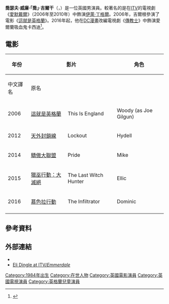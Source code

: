 {{noteTA
|G1=Show
|G2=Movie
|G3=TV
}}
{{Infobox entertainer
| type          = 男演員
| name          = 喬·吉爾干
| foreignname   = Joe Gilgun
| image         = Joe Gilgun by Gage Skidmore.jpg
| caption       = 庫柏於2016年舉辦的[[聖地亞哥國際動漫展|聖地亞哥國際動漫展]]上
| birth_name    = 喬瑟夫·威廉·吉爾干<br>（Joseph William Gilgun）
| birth_date    = {{Birth date and age|df=yes|1984|3|9}}
| birth_place   = {{ENG}}[[蘭開夏郡|蘭開夏郡]]，[[喬利|喬利]]
| occupation    = [[演員|演員]]
| years_active  = 1994年至今
| spouse        = 
| children      = 
| website       = 
}}
'''喬瑟夫·威廉·「喬」·吉爾干'''（{{lang-en|'''Joseph William "Joe" Gilgun'''}}，{{bd|1984年|3月9日}}）是一位英國男演員。較著名的是在[[獨立電視網|ITV]]的電視劇《[[愛默戴爾|愛默戴爾]]》（2006年至2010年）中飾演[[伊萊·丁格爾|伊萊·丁格爾]]。2006年，吉爾根參演了電影《[[這就是英格蘭|這就是英格蘭]]》。2016年起，他在[[DC漫畫|DC漫畫]]改編電視劇《[[傳教士_(電視劇)|傳教士]]》中飾演愛爾蘭吸血鬼卡西迪<ref>{{cite web|title=Cooper Pretty Much Set For "Preacher"|url=http://www.darkhorizons.com/news/36523/cooper-pretty-much-set-for-preacher|publisher=Dark Horizons|date=10 April 2015|accessdate=12 April 2015|archive-date=2015-08-23|archive-url=https://web.archive.org/web/20150823100745/http://www.darkhorizons.com/news/36523/cooper-pretty-much-set-for-preacher|dead-url=yes}}</ref>。

==電影==
{| border="2" cellpadding="4" cellspacing="0" style="margin: 1em 1em 1em 0; background: #f9f9f9; border: 1px #aaa solid; border-collapse: collapse; font-size: 90%;"
|- align=center; style="background:#B0C4DE;"
!rowspan=2| 年份
!colspan=2| 影片
!rowspan=2| 角色
!rowspan=2|備註
|- style="background:#B0C4DE;" align=center
! 中文譯名!! 原名
|-
|2006||[[這就是英格蘭|這就是英格蘭]]||This Is England ||Woody (as Joe Gilgun)||
|-
|2012||[[天外封鎖線|天外封鎖線]]||Lockout ||Hydell||
|-
|2014|| [[驕傲大聯盟|驕傲大聯盟]] ||Pride||Mike||
|-
|2015||[[獵巫行動：大滅絕|獵巫行動：大滅絕]]||The Last Witch Hunter ||Ellic||
|-
|2016|| [[慕色拉行動_(電影)|慕色拉行動]]|| The Infiltrator ||Dominic||
|-
|}

==參考資料==
{{Reflist}}

==外部連結==
{{Commons category|Joseph Gilgun|Joe Gilgun}}
* {{IMDb name|0318543}}
* [https://web.archive.org/web/20090413075633/http://www.itv.com/Soaps/emmerdale/castandcharacters/atoe/EliDingle/default.html Eli Dingle at ITV/''Emmerdale'']

{{Authority control}}
{{DEFAULTSORT:Gilgun, Joe}}
[[Category:1984年出生|Category:1984年出生]]
[[Category:在世人物|Category:在世人物]]
[[Category:英國電影演員|Category:英國電影演員]]
[[Category:英國電視演員|Category:英國電視演員]]
[[Category:英格蘭兒童演員|Category:英格蘭兒童演員]]